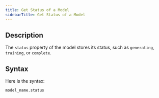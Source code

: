 ```yaml
---
title: Get Status of a Model
sidebarTitle: Get Status of a Model
---
```


## Description

The `status` property of the model stores its status, such as `generating`, `training`, or `complete`.

## Syntax

Here is the syntax:

```sql
model_name.status
```

